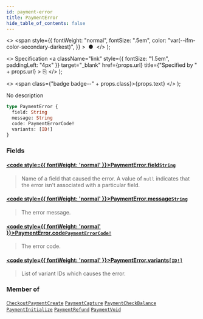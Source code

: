```yaml
---
id: payment-error
title: PaymentError
hide_table_of_contents: false
---
```


  <>
    <span
      style={{
        fontWeight: "normal",
        fontSize: ".5em",
        color: "var(--ifm-color-secondary-darkest)",
      }}
    >
      &nbsp;●&nbsp;
    </span>
  </>
);

  <>
    Specification
    <a
      className="link"
      style={{ fontSize: "1.5em", paddingLeft: "4px" }}
      target="\_blank"
      href={props.url}
      title={"Specified by " + props.url}
    >
      ⎘
    </a>
  </>
);

  <>
    <span class={"badge badge--" + props.class}>{props.text}</span>
  </>
);

No description

```graphql
type PaymentError {
  field: String
  message: String
  code: PaymentErrorCode!
  variants: [ID!]
}
```

### Fields

#### [<code style={{ fontWeight: 'normal' }}>PaymentError.<b>field</b></code>](#)<Bullet />[`String`](../../api-reference/scalars/string) <Badge class="secondary" text="scalar"/>

> Name of a field that caused the error. A value of `null` indicates that the error isn't associated with a particular field.

#### [<code style={{ fontWeight: 'normal' }}>PaymentError.<b>message</b></code>](#)<Bullet />[`String`](../../api-reference/scalars/string) <Badge class="secondary" text="scalar"/>

> The error message.

#### [<code style={{ fontWeight: 'normal' }}>PaymentError.<b>code</b></code>](#)<Bullet />[`PaymentErrorCode!`](../../api-reference/enums/payment-error-code) <Badge class="secondary" text="non-null"/> <Badge class="secondary" text="enum"/>

> The error code.

#### [<code style={{ fontWeight: 'normal' }}>PaymentError.<b>variants</b></code>](#)<Bullet />[`[ID!]`](../../api-reference/scalars/id) <Badge class="secondary" text="list"/> <Badge class="secondary" text="scalar"/>

> List of variant IDs which causes the error.

### Member of

[`CheckoutPaymentCreate`](../../api-reference/objects/checkout-payment-create) <Badge class="secondary" text="object"/><Bullet />[`PaymentCapture`](../../api-reference/objects/payment-capture) <Badge class="secondary" text="object"/><Bullet />[`PaymentCheckBalance`](../../api-reference/objects/payment-check-balance) <Badge class="secondary" text="object"/><Bullet />[`PaymentInitialize`](../../api-reference/objects/payment-initialize) <Badge class="secondary" text="object"/><Bullet />[`PaymentRefund`](../../api-reference/objects/payment-refund) <Badge class="secondary" text="object"/><Bullet />[`PaymentVoid`](../../api-reference/objects/payment-void) <Badge class="secondary" text="object"/>
